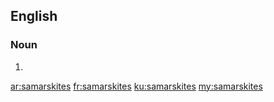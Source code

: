 ==English==

===Noun===
{{head|en}}

# {{plural of|samarskite}}

[[ar:samarskites]]
[[fr:samarskites]]
[[ku:samarskites]]
[[my:samarskites]]